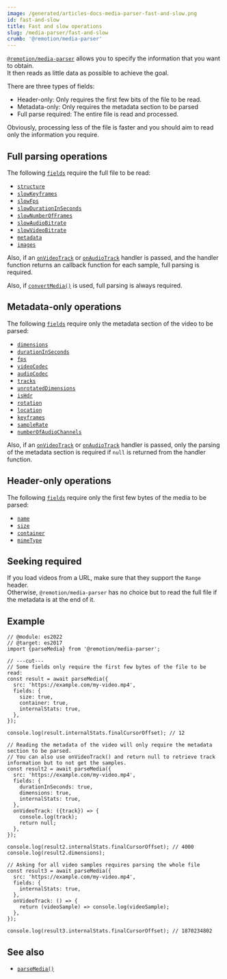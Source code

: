 ```yaml
---
image: /generated/articles-docs-media-parser-fast-and-slow.png
id: fast-and-slow
title: Fast and slow operations
slug: /media-parser/fast-and-slow
crumb: '@remotion/media-parser'
---
```


[`@remotion/media-parser`](/docs/media-parser) allows you to specify the information that you want to obtain.  
It then reads as little data as possible to achieve the goal.

There are three types of fields:

- Header-only: Only requires the first few bits of the file to be read.
- Metadata-only: Only requires the metadata section to be parsed
- Full parse required: The entire file is read and processed.

Obviously, processing less of the file is faster and you should aim to read only the information you require.

## Full parsing operations

The following [`fields`](/docs/media-parser#fields) require the full file to be read:

- [`structure`](/docs/media-parser/parse-media#structure)
- [`slowKeyframes`](/docs/media-parser/parse-media#slowkeyframes)
- [`slowFps`](/docs/media-parser/parse-media#slowfps)
- [`slowDurationInSeconds`](/docs/media-parser/parse-media#slowdurationinseconds)
- [`slowNumberOfFrames`](/docs/media-parser/parse-media#slownumberofframes)
- [`slowAudioBitrate`](/docs/media-parser/parse-media#slowaudiobitrate)
- [`slowVideoBitrate`](/docs/media-parser/parse-media#slowvideobitrate)
- [`metadata`](/docs/media-parser/parse-media#metadata)
- [`images`](/docs/media-parser/parse-media#images)

Also, if an [`onVideoTrack`](/docs/media-parser/parse-media#onvideotrack) or [`onAudioTrack`](/docs/media-parser/parse-media#onvideotrack) handler is passed, and the handler function returns an callback function for each sample, full parsing is required.

Also, if [`convertMedia()`](/docs/webcodecs/convert-media) is used, full parsing is always required.

## Metadata-only operations

The following [`fields`](/docs/media-parser#fields) require only the metadata section of the video to be parsed:

- [`dimensions`](/docs/media-parser/parse-media#dimensions)
- [`durationInSeconds`](/docs/media-parser/parse-media#durationinseconds)
- [`fps`](/docs/media-parser/parse-media#fps)
- [`videoCodec`](/docs/media-parser/parse-media#videocodec)
- [`audioCodec`](/docs/media-parser/parse-media#audiocodec)
- [`tracks`](/docs/media-parser/parse-media#tracks)
- [`unrotatedDimensions`](/docs/media-parser/parse-media#unrotateddimensions)
- [`isHdr`](/docs/media-parser/parse-media#ishdr)
- [`rotation`](/docs/media-parser/parse-media#rotation)
- [`location`](/docs/media-parser/parse-media#location)
- [`keyframes`](/docs/media-parser/parse-media#keyframes)
- [`sampleRate`](/docs/media-parser/parse-media#sampleRate)
- [`numberOfAudioChannels`](/docs/media-parser/parse-media#numberofaudiochannels)

Also, if an [`onVideoTrack`](/docs/media-parser/parse-media#onvideotrack) or [`onAudioTrack`](/docs/media-parser/parse-media#onvideotrack) handler is passed, only the parsing of the metadata section is required if `null` is returned from the handler function.

## Header-only operations

The following [`fields`](/docs/media-parser/parse-media#fields) require only the first few bytes of the media to be parsed:

- [`name`](/docs/media-parser/parse-media#name)
- [`size`](/docs/media-parser/parse-media#size)
- [`container`](/docs/media-parser/parse-media#container)
- [`mimeType`](/docs/media-parser/parse-media#mimetype)

## Seeking required

If you load videos from a URL, make sure that they support the `Range` header.  
Otherwise, `@remotion/media-parser` has no choice but to read the full file if the metadata is at the end of it.

## Example

```tsx twoslash title="Reading header only"
// @module: es2022
// @target: es2017
import {parseMedia} from '@remotion/media-parser';

// ---cut---
// Some fields only require the first few bytes of the file to be read:
const result = await parseMedia({
  src: 'https://example.com/my-video.mp4',
  fields: {
    size: true,
    container: true,
    internalStats: true,
  },
});

console.log(result.internalStats.finalCursorOffset); // 12

// Reading the metadata of the video will only require the metadata section to be parsed.
// You can also use onVideoTrack() and return null to retrieve track information but to not get the samples.
const result2 = await parseMedia({
  src: 'https://example.com/my-video.mp4',
  fields: {
    durationInSeconds: true,
    dimensions: true,
    internalStats: true,
  },
  onVideoTrack: ({track}) => {
    console.log(track);
    return null;
  },
});

console.log(result2.internalStats.finalCursorOffset); // 4000
console.log(result2.dimensions);

// Asking for all video samples requires parsing the whole file
const result3 = await parseMedia({
  src: 'https://example.com/my-video.mp4',
  fields: {
    internalStats: true,
  },
  onVideoTrack: () => {
    return (videoSample) => console.log(videoSample);
  },
});

console.log(result3.internalStats.finalCursorOffset); // 1870234802
```

## See also

- [`parseMedia()`](/docs/media-parser/parse-media)
